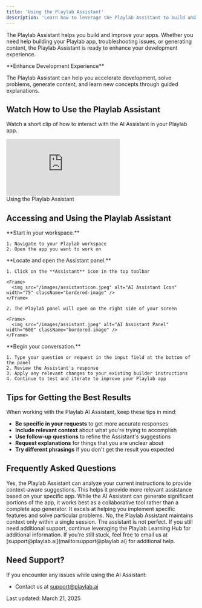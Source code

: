 ```yaml
---
title: 'Using the Playlab Assistant'
description: 'Learn how to leverage the Playlab Assistant to build and improve your Playlab apps'
---
```


The Playlab Assistant helps you build and improve your apps. Whether you need help building your Playlab app, troubleshooting issues, or generating content, the Playlab Assistant is ready to enhance your development experience.

<Info>
  **Enhance Development Experience**
  
  The Playlab Assistant can help you accelerate development, solve problems, generate content, and learn new concepts through guided explanations.
</Info>

## <Icon icon="video" size="24" className="inline-block align-text-bottom" /> Watch How to Use the Playlab Assistant

Watch a short clip of how to interact with the AI Assistant in your Playlab app.

  <iframe 
    src="https://www.loom.com/embed/e6fcb0dde4ef4c53a4f535a7da5d15fa?sid=d8ab38f9-0790-4bdb-9ec9-7ccd995e9939" 
    frameborder="0" 
    webkitallowfullscreen 
    mozallowfullscreen 
    allowfullscreen 
    style={{ width: "100%", height: "400px" }}
  ></iframe>
  <figcaption>Using the Playlab Assistant</figcaption>

## <Icon icon="arrow-right" size="24" className="inline-block align-text-bottom" /> Accessing and Using the Playlab Assistant

<Steps>
  <Step title="Open Your Playlab App">
    **Start in your workspace.**
    
    1. Navigate to your Playlab workspace
    2. Open the app you want to work on
  </Step>

  <Step title="Access the Playlab Assistant">
    **Locate and open the Assistant panel.**
    
    1. Click on the **Assistant** icon in the top toolbar
    
    <Frame>
      <img src="/images/assistanticon.jpeg" alt="AI Assistant Icon" width="75" className="bordered-image" />
    </Frame>
    
    2. The Playlab panel will open on the right side of your screen
    
    <Frame>
      <img src="/images/assistant.jpeg" alt="AI Assistant Panel" width="600" className="bordered-image" />
    </Frame>
  </Step>

  <Step title="Interact with the Assistant">
    **Begin your conversation.**
    
    1. Type your question or request in the input field at the bottom of the panel
    2. Review the Assistant's response
    3. Apply any relevant changes to your existing builder instructions
    4. Continue to test and iterate to improve your Playlab app
  </Step>
</Steps>

## <Icon icon="lightbulb-on" size="24" className="inline-block align-text-bottom" /> Tips for Getting the Best Results

When working with the Playlab AI Assistant, keep these tips in mind:

  - **Be specific in your requests** to get more accurate responses
  - **Include relevant context** about what you're trying to accomplish
  - **Use follow-up questions** to refine the Assistant's suggestions
  - **Request explanations** for things that you are unclear about
  - **Try different phrasings** if you don't get the result you expected

## <Icon icon="circle-question" size="24" className="inline-block align-text-bottom" /> Frequently Asked Questions

<Accordion title="Can the Playlab Assistant access my app's builder instructions?">
  Yes, the Playlab Assistant can analyze your current instructions to provide context-aware suggestions. This helps it provide more relevant assistance based on your specific app.
</Accordion>

<Accordion title="Can the AI Assistant generate complete apps?">
  While the AI Assistant can generate significant portions of the app, it works best as a collaborative tool rather than a complete app generator. It excels at helping you implement specific features and solve particular problems.
</Accordion>

<Accordion title="Does the Playlab Assistant remember previous conversations?">
  No, the Playlab Assistant maintains context only within a single session.
</Accordion>

<Accordion title="What do I do if the assistant is not able to help me?">
  The assistant is not perfect. If you still need additional support, continue leveraging the Playlab Learning Hub for additional information. If you're still stuck, feel free to email us at [support@playlab.ai](mailto:support@playlab.ai) for additional help.
</Accordion>

## <Icon icon="bullhorn" size="24" className="inline-block align-text-bottom" /> Need Support?

If you encounter any issues while using the AI Assistant:

* Contact us at [support@playlab.ai](mailto:support@playlab.ai)

Last updated: March 21, 2025